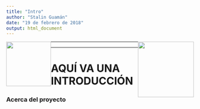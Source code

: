 ```yaml
---
title: "Intro"
author: "Stalin Guamán"
date: "19 de febrero de 2018"
output: html_document
---
```



<img style="float: left" src="Ikiam.png" width="120px" />    <img style="float: right"  src="Logo.jpg" width="150px" />

-----------




-----------

# AQUÍ VA UNA INTRODUCCIÓN
### Acerca del proyecto
